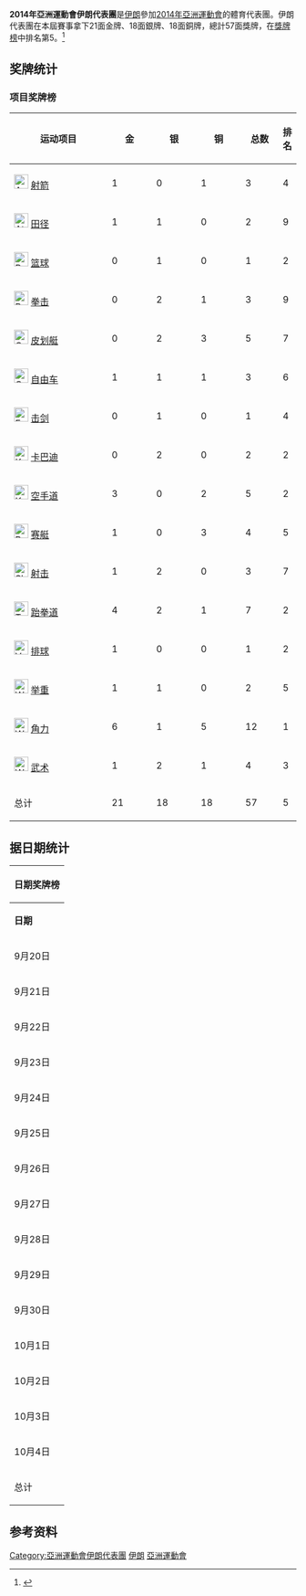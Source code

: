 {{noteTA|G1=Sports}}
{{expand|time=2014-09-07}}
{{Infobox Country Asian Games
|NOC=IRI
|year=2014
|competitors=276 
|sports=22
|flagbearer= Behdad Salimi
|location={{KOR}}[[仁川廣域市|仁川廣域市]]
|start_date={{Start date|2014|09|19}}
|end_date={{End date|2014|10|04}}
|gold=21 
|silver=18
|bronze=18
|rank=5
|previous=[[2010年亞洲運動會伊朗代表團|2010]]
|next=[[2018年亞洲運動會伊朗代表團|2018]]
}}
'''2014年亞洲運動會伊朗代表團'''是[[伊朗|伊朗]]參加[[2014年亞洲運動會|2014年亞洲運動會]]的體育代表團。伊朗代表團在本屆賽事拿下21面金牌、18面銀牌、18面銅牌，總計57面獎牌，在[[2014年亞洲運動會獎牌榜|獎牌榜]]中排名第5。<ref>{{cite web|title=17th Asian Games Medals Standing|url=http://www.ocasia.org/OCA/Download/Default/8/5362/4/85362400335.pdf|publisher=Olympic Council of Asia|accessdate=2017-09-12|language=en|archive-url=https://web.archive.org/web/20150924070519/http://www.ocasia.org/OCA/Download/Default/8/5362/4/85362400335.pdf|archive-date=2015-09-24|dead-url=yes}}</ref>
==奖牌统计==

===项目奖牌榜===
{| class="wikitable sortable" style="text-align:center;"
! width=180|运动项目
|bgcolor=gold width=70|'''金''' || bgcolor=silver width=70|'''银''' || bgcolor=#cc9966 width=70|'''铜''' 
! width=55|总数
!排名
|-
|align=left|[[File:Archery_pictogram.svg|25px]] [[2014年亚洲运动会射箭比赛|射箭]] ||bgcolor=#f7f6a8| 1||bgcolor=#dce5e5| 0 ||bgcolor=#ffdab9| 1 || 3 || 4
|-
|align=left|[[File:Athletics_pictogram.svg|25px]] [[2014年亚洲运动会田径比赛|田径]] || bgcolor=#f7f6a8| 1 ||bgcolor=#dce5e5| 1 ||bgcolor=#ffdab9| 0 || 2 || 9
|-
|align=left|[[File:Basketball_pictogram.svg|25px]] [[2014年亚洲运动会篮球比赛|篮球]] || bgcolor=#f7f6a8| 0 ||bgcolor=#dce5e5| 1 ||bgcolor=#ffdab9| 0 || 1 || bgcolor=dce5e5|2
|-
|align=left|[[File:Boxing_pictogram.svg|25px]] [[2014年亚洲运动会拳击比赛|拳击]] || bgcolor=#f7f6a8| 0 ||bgcolor=#dce5e5| 2 ||bgcolor=#ffdab9| 1 || 3 || 9
|-
|align=left|[[File:Canoeing_pictogram.svg|25px]] [[2014年亚洲运动会皮划艇比赛|皮划艇]] || bgcolor=#f7f6a8| 0 ||bgcolor=#dce5e5| 2 ||bgcolor=#ffdab9| 3 || 5 || 7
|-
|align=left|[[File:Cycling_pictogram.svg|25px]] [[2014年亚洲运动会自由车比赛|自由车]] || bgcolor=#f7f6a8| 1 ||bgcolor=#dce5e5| 1 ||bgcolor=#ffdab9| 1 || 3 || 6
|-
|align=left|[[File:Fencing_pictogram.svg|25px]] [[2014年亚洲运动会击剑比赛|击剑]] || bgcolor=#f7f6a8| 0 ||bgcolor=#dce5e5| 1 ||bgcolor=#ffdab9| 0 || 1 || 4
|-
|align=left|[[File:Kabaddi_pictogram.svg|25px]] [[2014年亚洲运动会卡巴迪比赛|卡巴迪]] || bgcolor=#f7f6a8| 0 ||bgcolor=#dce5e5| 2 ||bgcolor=#ffdab9| 0 || 2 || bgcolor=dce5e5|2
|-
|align=left|[[File:Karate_pictogram.svg|25px]] [[2014年亚洲运动会空手道比赛|空手道]] || bgcolor=#f7f6a8| 3 ||bgcolor=#dce5e5| 0 ||bgcolor=#ffdab9| 2 || 5 || bgcolor=dce5e5|2
|-
|align=left|[[File:Rowing_pictogram.svg|25px]] [[2014年亚洲运动会赛艇比赛|赛艇]] || bgcolor=#f7f6a8| 1 ||bgcolor=#dce5e5| 0 ||bgcolor=#ffdab9| 3 || 4 || 5
|-
|align=left|[[File:Shooting_pictogram.svg|25px]] [[2014年亚洲运动会射击比赛|射击]] || bgcolor=#f7f6a8| 1 ||bgcolor=#dce5e5| 2 ||bgcolor=#ffdab9| 0 || 3 || 7
|-
|align=left|[[File:Taekwondo_pictogram.svg|25px]] [[2014年亚洲运动会跆拳道比赛|跆拳道]] || bgcolor=#f7f6a8| 4 ||bgcolor=#dce5e5| 2 ||bgcolor=#ffdab9| 1 || 7 || bgcolor=dce5e5|2
|-
|align=left|[[File:Volleyball_pictogram.svg|25px]] [[2014年亚洲运动会排球比赛|排球]] || bgcolor=#f7f6a8| 1 ||bgcolor=#dce5e5| 0 ||bgcolor=#ffdab9| 0 || 1 || bgcolor=dce5e5|2
|-
|align=left|[[File:Weightlifting_pictogram.svg|25px]] [[2014年亚洲运动会举重比赛|举重]] || bgcolor=#f7f6a8| 1 ||bgcolor=#dce5e5| 1 ||bgcolor=#ffdab9| 0 || 2 || 5
|-
|align=left|[[File:Wrestling_pictogram.svg|25px]] [[2014年亚洲运动会角力比赛|角力]] || bgcolor=#f7f6a8| 6 ||bgcolor=#dce5e5| 1 ||bgcolor=#ffdab9| 5 || 12 || bgcolor=f7f6a8|1
|-
|align=left|[[File:Wushu_pictogram.svg|25px]] [[2014年亚洲运动会武术比赛|武术]] || bgcolor=#f7f6a8| 1 ||bgcolor=#dce5e5| 2 ||bgcolor=#ffdab9| 1 || 4 || bgcolor=ffdab9|3
|-class="sortbottom"
!总计 !! 21 !! 18 !! 18 !! 57 !! 5
|}

==据日期统计==
{| class="wikitable" style="font-size:85%; float:right;"
|- style="background:#efefef;"
!colspan=5|'''日期奖牌榜'''
|- align=center
|'''日期'''
| style="background:#f7f6a8;"|{{gold01}}
| style="background:#dce5e5;"|{{silver02}}
| style="background:#ffdab9;"|{{bronze03}}
|'''总数'''
|-align=center
|9月20日 || style="background:#f7f6a8;"| 0 || style="background:#dce5e5;"| 0 || style="background:#ffdab9;"| 0  || 0
|-align=center
|9月21日 || style="background:#f7f6a8;"| 0 || style="background:#dce5e5;"| 0 || style="background:#ffdab9;"| 0  || 0
|-align=center
|9月22日 || style="background:#f7f6a8;"| 1 || style="background:#dce5e5;"| 2 || style="background:#ffdab9;"| 0  || 3
|-align=center
|9月23日 || style="background:#f7f6a8;"| 0 || style="background:#dce5e5;"| 0 || style="background:#ffdab9;"| 1  || 1
|-align=center
|9月24日 || style="background:#f7f6a8;"| 1 || style="background:#dce5e5;"| 4 || style="background:#ffdab9;"| 1  || 6
|-align=center
|9月25日 || style="background:#f7f6a8;"| 2 || style="background:#dce5e5;"| 0 || style="background:#ffdab9;"| 2  || 4
|-align=center
|9月26日 || style="background:#f7f6a8;"| 1 || style="background:#dce5e5;"| 0 || style="background:#ffdab9;"| 0  || 1
|-align=center
|9月27日 || style="background:#f7f6a8;"| 1 || style="background:#dce5e5;"| 1 || style="background:#ffdab9;"| 2  || 4
|-align=center
|9月28日 || style="background:#f7f6a8;"| 1 || style="background:#dce5e5;"| 1 || style="background:#ffdab9;"| 0  || 2
|-align=center
|9月29日 || style="background:#f7f6a8;"| 3 || style="background:#dce5e5;"| 3 || style="background:#ffdab9;"| 2  || 8
|-align=center
|9月30日 || style="background:#f7f6a8;"| 4 || style="background:#dce5e5;"| 0 || style="background:#ffdab9;"| 2  || 6
|-align=center
|10月1日|| style="background:#f7f6a8;"| 1 || style="background:#dce5e5;"| 0 || style="background:#ffdab9;"| 4  || 5
|-align=center
|10月2日|| style="background:#f7f6a8;"| 3 || style="background:#dce5e5;"| 0 || style="background:#ffdab9;"| 2  || 5
|-align=center
|10月3日|| style="background:#f7f6a8;"| 3 || style="background:#dce5e5;"| 7 || style="background:#ffdab9;"| 1  || 11
|-align=center
|10月4日|| style="background:#f7f6a8;"| 0 || style="background:#dce5e5;"| 0 || style="background:#ffdab9;"| 1  || 1
|-align=center
! 总计 || style="background:gold;"| 21 || style="background:silver;"| 18 || style="background:#c96;"| 18 || 57
|}

==参考资料==
{{reflist}}
{{2014年亚洲运动会代表团}}
[[Category:亞洲運動會伊朗代表團|Category:亞洲運動會伊朗代表團]]
[[Category:2014年亚洲运动会代表团|伊朗]]
[[Category:2014年伊朗|亞洲運動會]]